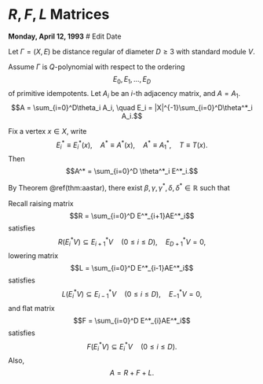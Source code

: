 # $R, F, L$ Matrices {#lec30}
**Monday, April 12, 1993** # Edit Date

Let $\Gamma = (X, E)$ be distance regular of diameter $D\geq 3$ with standard module $V$.

Assume $\Gamma$ is $Q$-polynomial with respect to the ordering
$$E_0, E_1, \ldots, E_D$$
of primitive idempotents. Let $A_i$ be an $i$-th adjacency matrix, and $A = A_1$.
$$A = \sum_{i=0}^D\theta_i A_i, \quad E_i = |X|^{-1}\sum_{i=0}^D\theta^*_i A_i.$$

Fix a vertex $x\in X$, write
$$E^*_i \equiv E^*_i(x), \quad A^*\equiv A^*(x), \quad A^* \equiv A^*_1, \quad T\equiv T(x).$$
Then
$$A^* = \sum_{i=0}^D \theta^*_i E^*_i.$$

By Theorem \@ref(thm:aastar), there exist $\beta, \gamma, \gamma^*, \delta, \delta^*\in \mathbb{R}$ such that
\begin{align}
0 & = [A, A^2A^*-\beta AA^*A + A^*A^2 - \gamma(AA^*+A^*A) - \delta A^*]\\
0 & = [A^*, {A^*}^2A-\beta^* A^*AA^* + A{A^*}^2 - \gamma^*(A^*A+AA^*) - \delta^* A]
\end{align}

Recall raising matrix
$$R = \sum_{i=0}^D E^*_{i+1}AE^*_i$$
satisfies
$$R(E^*_iV) \subseteq E^*_{i+1}V \quad (0\leq i\leq D), \quad E^*_{D+1}V = 0,$$
lowering matrix
$$L = \sum_{i=0}^D E^*_{i-1}AE^*_i$$
satisfies
$$L(E^*_iV) \subseteq E^*_{i-1}V \quad (0\leq i\leq D), \quad E^*_{-1}V = 0,$$
and flat matrix
$$F = \sum_{i=0}^D E^*_{i}AE^*_i$$
satisfies
$$F(E^*_iV) \subseteq E^*_{i}V \quad (0\leq i\leq D).$$
Also, 
$$A = R + F + L.$$

